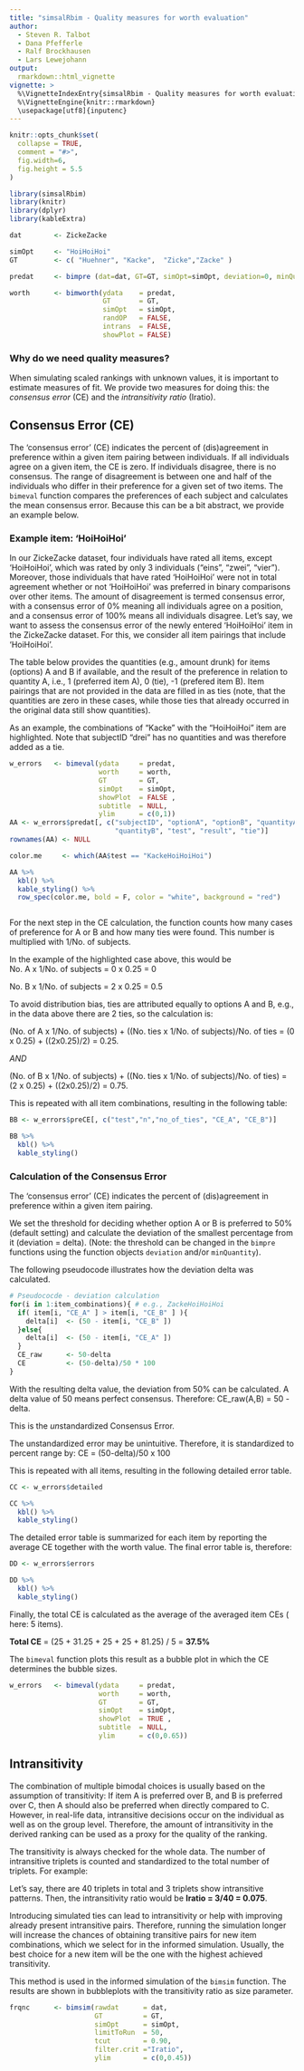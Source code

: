 ```yaml
---
title: "simsalRbim - Quality measures for worth evaluation"
author:
  - Steven R. Talbot
  - Dana Pfefferle
  - Ralf Brockhausen
  - Lars Lewejohann
output:
  rmarkdown::html_vignette
vignette: >
  %\VignetteIndexEntry{simsalRbim - Quality measures for worth evaluation}
  %\VignetteEngine{knitr::rmarkdown}
  \usepackage[utf8]{inputenc}
---
```


```r
knitr::opts_chunk$set(
  collapse = TRUE,
  comment = "#>",
  fig.width=6,
  fig.height = 5.5
)
```

```r
library(simsalRbim)
library(knitr)
library(dplyr)
library(kableExtra)
```



```r
dat        <- ZickeZacke

simOpt     <- "HoiHoiHoi"
GT         <- c( "Huehner", "Kacke",  "Zicke","Zacke" )

predat     <- bimpre (dat=dat, GT=GT, simOpt=simOpt, deviation=0, minQuantity=0)

worth      <- bimworth(ydata    = predat,
                       GT       = GT,
                       simOpt   = simOpt,
                       randOP   = FALSE,
                       intrans  = FALSE,
                       showPlot = FALSE)
```


### Why do we need quality measures?
When simulating scaled rankings with unknown values, it is important to 
estimate measures of fit. We provide two measures for doing this: the 
*consensus error* (CE) and the *intransitivity ratio* (Iratio). 

## Consensus Error (CE)
The ‘consensus error’ (CE) indicates the percent of (dis)agreement in preference
within a given item pairing between individuals. If all individuals agree on a
given item, the CE is zero. If individuals disagree, there is no consensus. The
range of disagreement is between one and half of the individuals who differ in
their preference for a given set of two items. The `bimeval` function compares 
the preferences of each subject and calculates the mean consensus error. 
Because this can be a bit abstract, we provide an example below.


### Example item: 'HoiHoiHoi'
In our ZickeZacke dataset, four individuals have rated all items, except 
'HoiHoiHoi', which was rated by only 3 individuals (“eins", “zwei”, “vier”). 
Moreover, those individuals that have rated 'HoiHoiHoi' were not in total
agreement whether or not 'HoiHoiHoi' was preferred in binary comparisons over
other items. The amount of disagreement is termed consensus error, with a 
consensus error of 0% meaning all individuals agree on a position, and a
consensus error of 100% means all individuals disagree. Let’s say, we want to
assess the consensus error of the newly entered ‘HoiHoiHoi’ item in the 
ZickeZacke dataset. For this, we consider all item pairings that include 
‘HoiHoiHoi’.

The table below provides the quantities (e.g., amount drunk) for items (options)
A and B if available, and the result of the preference in relation to quantity 
A, i.e., 1 (preferred item A), 0 (tie), -1 (prefered item B). Item pairings that
are not provided in the data are filled in as ties (note, that the quantities 
are zero in these cases, while those ties that already occurred in the original 
data still show quantities).

As an example, the combinations of "Kacke" with the "HoiHoiHoi" item are
highlighted. Note that subjectID "drei" has no quantities and was therefore 
added as a tie.

```r
w_errors   <- bimeval(ydata     = predat,
                      worth     = worth,
                      GT        = GT,
                      simOpt    = simOpt,
                      showPlot  = FALSE ,
                      subtitle  = NULL,
                      ylim      = c(0,1))
AA <- w_errors$predat[, c("subjectID", "optionA", "optionB", "quantityA",
                          "quantityB", "test", "result", "tie")]
rownames(AA) <- NULL

color.me     <- which(AA$test == "KackeHoiHoiHoi")

AA %>%
  kbl() %>%
  kable_styling() %>%
  row_spec(color.me, bold = F, color = "white", background = "red")



```

For the next step in the CE calculation, the function counts how many cases of 
preference for A or B and how many ties were found. This number is multiplied
with  1/No. of subjects.  

In the example of the highlighted case above, this would be  
No. A x 1/No. of subjects = 0 x 0.25 = 0

No. B x 1/No. of subjects = 2 x 0.25 = 0.5  

To avoid distribution bias, ties are attributed equally to options A and B, 
e.g., in the data above there are 2 ties, so the calculation is:  

(No. of A x 1/No. of subjects) + ((No. ties x 1/No. of subjects)/No. of ties =
(0 x 0.25) + ((2x0.25)/2) = 0.25.

*AND*  

(No. of B x 1/No. of subjects) + ((No. ties x 1/No. of subjects)/No. of ties) =
(2 x 0.25) + ((2x0.25)/2) = 0.75.

This is repeated with all item combinations, resulting in the following table:

```r

BB <- w_errors$preCE[, c("test","n","no_of_ties", "CE_A", "CE_B")]

BB %>%
  kbl() %>%
  kable_styling() 
```

### Calculation of the Consensus Error
The ‘consensus error’ (CE) indicates the percent of (dis)agreement in preference
within a given item pairing.

We set the threshold for deciding whether option A or B is preferred to 50% 
(default setting) and calculate the deviation of the smallest percentage from 
it (deviation = delta). (Note: the threshold can be changed in the `bimpre` 
functions using the function objects `deviation` and/or `minQuantity`). 

The following pseudocode illustrates how the deviation delta was calculated.

```r
# Pseudococde - deviation calculation
for(i in 1:item_combinations){ # e.g., ZackeHoiHoiHoi
  if( item[i, "CE_A" ] > item[i, "CE_B" ] ){
    delta[i]  <- (50 - item[i, "CE_B" ])
  }else{
    delta[i]  <- (50 - item[i, "CE_A" ])
  }
  CE_raw      <- 50-delta
  CE          <- (50-delta)/50 * 100
}
```

With the resulting delta value, the deviation from 50% can be calculated. A 
delta value of 50 means perfect consensus. Therefore: CE_raw(A,B) = 50 - delta.

This is the *un*standardized Consensus Error.

The unstandardized error may be unintuitive. Therefore, it is standardized to 
percent range by: CE = (50-delta)/50 x 100  

This is repeated with all items, resulting in the following detailed error 
table.  

```r

CC <- w_errors$detailed

CC %>%
  kbl() %>%
  kable_styling() 
```

The detailed error table is summarized for each item by reporting the average CE
together with the worth value. The final error table is, therefore:

```r

DD <- w_errors$errors

DD %>%
  kbl() %>%
  kable_styling() 
```

Finally, the total CE is calculated as the average of the averaged item CEs (
here: 5 items).

**Total CE** = (25 + 31.25 + 25 + 25 + 81.25) / 5 = **37.5%**

The `bimeval` function plots this result as a bubble plot in which the CE 
determines the bubble sizes.  

```r
w_errors   <- bimeval(ydata     = predat,
                      worth     = worth,
                      GT        = GT,
                      simOpt    = simOpt,
                      showPlot  = TRUE ,
                      subtitle  = NULL,
                      ylim      = c(0,0.65))
```


## Intransitivity
The combination of multiple bimodal choices is usually based on the assumption 
of transitivity: If item A is preferred over B, and B is 
preferred over C, then A should also be preferred when directly compared to
C. However, in real-life data, intransitive decisions occur on the individual as
well as on the group level. Therefore, the amount of intransitivity in the 
derived ranking can be used as a proxy for the quality of the ranking.

The transitivity is always checked for the whole data. The number of 
intransitive triplets is counted and standardized to the total number of
triplets. For example:

Let's say, there are 40 triplets in total and 3 triplets show intransitive
patterns. Then, the intransitivity ratio would be **Iratio = 3/40 = 0.075**.

Introducing simulated ties can lead to intransitivity or help with improving 
already present intransitive pairs. Therefore, running the simulation longer 
will increase the chances of obtaining transitive pairs for new item 
combinations, which we select for in the informed simulation. Usually, the best 
choice for a new item will be the one with the highest achieved transitivity.

This method is used in the informed simulation of the `bimsim` function. 
The results are shown in bubbleplots with the transitivity ratio as size 
parameter.

```r
frqnc      <- bimsim(rawdat      = dat,
                     GT          = GT,
                     simOpt      = simOpt,
                     limitToRun  = 50,
                     tcut        = 0.90,
                     filter.crit ="Iratio",
                     ylim        = c(0,0.45))
```

 

